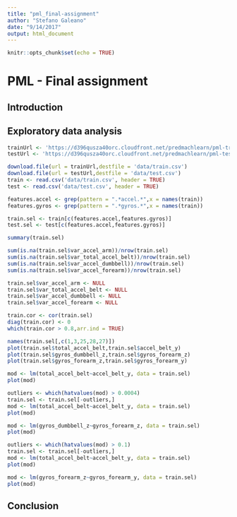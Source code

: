 ```yaml
---
title: "pml_final-assignment"
author: "Stefano Galeano"
date: "9/14/2017"
output: html_document
---
```



```r
knitr::opts_chunk$set(echo = TRUE)
```

# PML - Final assignment

## Introduction

## Exploratory data analysis

```r
trainUrl <- 'https://d396qusza40orc.cloudfront.net/predmachlearn/pml-training.csv'
testUrl <- 'https://d396qusza40orc.cloudfront.net/predmachlearn/pml-testing.csv'

download.file(url = trainUrl,destfile = 'data/train.csv')
download.file(url = testUrl,destfile = 'data/test.csv')
train <- read.csv('data/train.csv', header = TRUE)
test <- read.csv('data/test.csv', header = TRUE)
```

```r
features.accel <- grep(pattern = ".*accel.*",x = names(train))
features.gyros <- grep(pattern = ".*gyros.*",x = names(train))

train.sel <- train[c(features.accel,features.gyros)]
test.sel <- test[c(features.accel,features.gyros)]
```

```r
summary(train.sel)

sum(is.na(train.sel$var_accel_arm))/nrow(train.sel)
sum(is.na(train.sel$var_total_accel_belt))/nrow(train.sel)
sum(is.na(train.sel$var_accel_dumbbell))/nrow(train.sel)
sum(is.na(train.sel$var_accel_forearm))/nrow(train.sel)

train.sel$var_accel_arm <- NULL
train.sel$var_total_accel_belt <- NULL
train.sel$var_accel_dumbbell <- NULL
train.sel$var_accel_forearm <- NULL
```

```r
train.cor <- cor(train.sel)
diag(train.cor) <- 0
which(train.cor > 0.8,arr.ind = TRUE)
```

```r
names(train.sel[,c(1,3,25,28,27)])
plot(train.sel$total_accel_belt,train.sel$accel_belt_y)
plot(train.sel$gyros_dumbbell_z,train.sel$gyros_forearm_z)
plot(train.sel$gyros_forearm_z,train.sel$gyros_forearm_y)
```

```r
mod <- lm(total_accel_belt~accel_belt_y, data = train.sel)
plot(mod)

outliers <- which(hatvalues(mod) > 0.0004)
train.sel <- train.sel[-outliers,]
mod <- lm(total_accel_belt~accel_belt_y, data = train.sel)
plot(mod)
```

```r
mod <- lm(gyros_dumbbell_z~gyros_forearm_z, data = train.sel)
plot(mod)

outliers <- which(hatvalues(mod) > 0.1)
train.sel <- train.sel[-outliers,]
mod <- lm(total_accel_belt~accel_belt_y, data = train.sel)
plot(mod)
```

```r
mod <- lm(gyros_forearm_z~gyros_forearm_y, data = train.sel)
plot(mod)
```


## Conclusion
